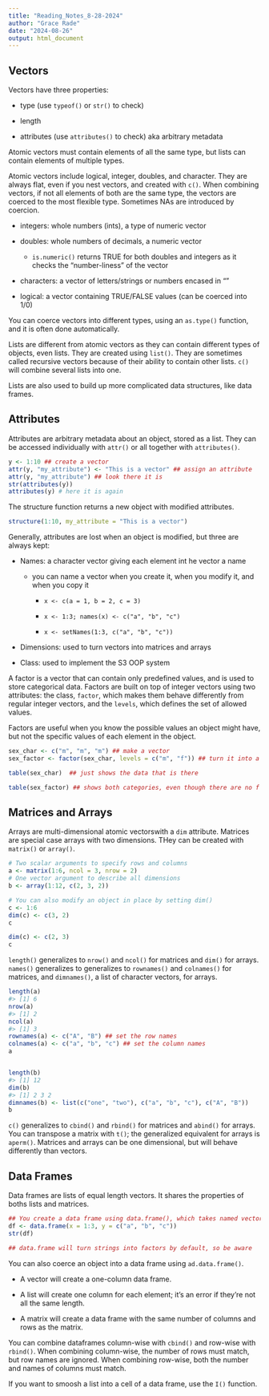 ```yaml
---
title: "Reading_Notes_8-28-2024"
author: "Grace Rade"
date: "2024-08-26"
output: html_document
---
```

## Vectors

Vectors have three properties:
  
  * type (use `typeof()` or `str()` to check)
  
  * length
  
  * attributes (use `attributes()` to check) aka arbitrary metadata
  
Atomic vectors must contain elements of all the same type, but lists can contain elements of multiple types. 

Atomic vectors include logical, integer, doubles, and character. They are always flat, even if you nest vectors, and created with `c()`. When combining vectors, if not all elements of both are the same type, the vectors are coerced to the most flexible type. Sometimes NAs are introduced by coercion.

  * integers: whole numbers (ints), a type of numeric vector
  
  * doubles: whole numbers of decimals, a numeric vector
    
    + `is.numeric()` returns TRUE for both doubles and integers as it checks the "number-liness" of the vector
  
  * characters: a vector of letters/strings or numbers encased in ""
  
  * logical: a vector containing TRUE/FALSE values (can be coerced into 1/0)
  
You can coerce vectors into different types, using an `as.type()` function, and it is often done automatically. 

Lists are different from atomic vectors as they can contain different types of objects, even lists. They are created using `list()`. They are sometimes called recursive vectors because of their ability to contain other lists. `c()` will combine several lists into one. 

Lists are also used to build up more complicated data structures, like data frames.

## Attributes

Attributes are arbitrary metadata about an object, stored as a list. They can be accessed individually with `attr()` or all together with `attributes()`. 

```r
y <- 1:10 ## create a vector
attr(y, "my_attribute") <- "This is a vector" ## assign an attribute
attr(y, "my_attribute") ## look there it is
str(attributes(y))
attributes(y) # here it is again
```

The structure function returns a new object with modified attributes. 

```r
structure(1:10, my_attribute = "This is a vector")
```

Generally, attributes are lost when an object is modified, but three are always kept:

  * Names: a character vector giving each element int he vector a name
    
    + you can name a vector when you create it, when you modify it, and when you copy it
    
      - `x <- c(a = 1, b = 2, c = 3)`
      
      - `x <- 1:3; names(x) <- c("a", "b", "c")`
      
      - `x <- setNames(1:3, c("a", "b", "c"))`
      
  
  * Dimensions: used to turn vectors into matrices and arrays
  
  * Class: used to implement the S3 OOP system
  
A factor is a vector that can contain only predefined values, and is used to store categorical data. Factors are built on top of integer vectors using two attributes: the class, `factor`, which makes them behave differently from regular integer vectors, and the `levels`, which defines the set of allowed values.

Factors are useful when you know the possible values an object might have, but not the specific values of each element in the object. 

```r
sex_char <- c("m", "m", "m") ## make a vector
sex_factor <- factor(sex_char, levels = c("m", "f")) ## turn it into a factor with the  levels m and f

table(sex_char)  ## just shows the data that is there

table(sex_factor) ## shows both categories, even though there are no f in the object

```

## Matrices and Arrays

Arrays are multi-dimensional atomic vectorswith a `dim` attribute. Matrices are special case arrays with two dimensions. THey can be created with `matrix()` or `array()`. 

```r
# Two scalar arguments to specify rows and columns
a <- matrix(1:6, ncol = 3, nrow = 2)
# One vector argument to describe all dimensions
b <- array(1:12, c(2, 3, 2))

# You can also modify an object in place by setting dim()
c <- 1:6
dim(c) <- c(3, 2)
c

dim(c) <- c(2, 3)
c

```

`length()` generalizes to `nrow()` and `ncol()` for matrices and `dim()` for arrays. `names()` generalizes to generalizes to `rownames()` and `colnames()` for matrices, and `dimnames()`, a list of character vectors, for arrays. 

```r
length(a) 
#> [1] 6
nrow(a)
#> [1] 2
ncol(a)
#> [1] 3
rownames(a) <- c("A", "B") ## set the row names
colnames(a) <- c("a", "b", "c") ## set the column names
a


length(b)
#> [1] 12
dim(b)
#> [1] 2 3 2
dimnames(b) <- list(c("one", "two"), c("a", "b", "c"), c("A", "B"))
b
```


`c()` generalizes to `cbind()` and `rbind()` for matrices and `abind()` for arrays. You can transpose a matrix with `t()`; the generalized equivalent for arrays is `aperm()`. Matrices and arrays can be one dimensional, but will behave differently than vectors. 

## Data Frames

Data frames are lists of equal length vectors. It shares the properties of boths lists and matrices. 

```r
## You create a data frame using data.frame(), which takes named vectors as input
df <- data.frame(x = 1:3, y = c("a", "b", "c"))
str(df)

## data.frame will turn strings into factors by default, so be aware
```

You can also coerce an object into a data frame using `ad.data.frame()`. 

  * A vector will create a one-column data frame.

  * A list will create one column for each element; it’s an error if they’re not all the same length.

  * A matrix will create a data frame with the same number of columns and rows as the matrix.
  
You can combine dataframes column-wise with `cbind()` and row-wise with `rbind()`. When combining column-wise, the number of rows must match, but row names are ignored. When combining row-wise, both the number and names of columns must match.

If you want to smoosh a list into a cell of a data frame, use the `I()` function. 
